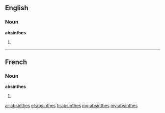 ==English==

===Noun===
'''absinthes'''

# {{plural of|absinthe}}

----

==French==

===Noun===
'''absinthes''' {{f}}

# {{plural of|absinthe|lang=fr}}

[[ar:absinthes]]
[[el:absinthes]]
[[fr:absinthes]]
[[mg:absinthes]]
[[my:absinthes]]